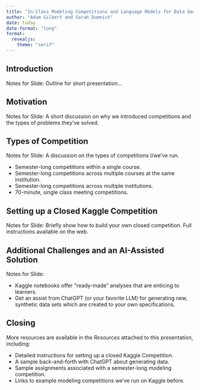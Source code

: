 ```yaml
---
title: "In-Class Modeling Competitions and Language Models for Data Generation"
author: "Adam Gilbert and Sarah Dumnich"
date: today
date-format: "long"
format: 
  revealjs:
    theme: "serif"
---
```


## Introduction

Notes for Slide: Outline for short presentation...

## Motivation

Notes for Slide: A short discussion on why we introduced competitions and the types of problems they've solved.

## Types of Competition

Notes for Slide: A discussion on the types of competitions I/we've run.

+ Semester-long competitions within a single course.
+ Semester-long competitions across multiple courses at the same institution.
+ Semester-long competitions across multiple institutions.
+ 70-minute, single class meeting competitions.

## Setting up a Closed Kaggle Competition

Notes for Slide: Briefly show how to build your own closed competition. Full instructions available on the web.

## Additional Challenges and an AI-Assisted Solution

Notes for Slide:

+ Kaggle notebooks offer "ready-made" analyses that are enticing to learners.
+ Get an assist from ChatGPT (or your favorite LLM) for generating new, synthetic data sets which are created to your own specifications.

## Closing

More resources are available in the *Resources* attached to this presentation, including:

+ Detailed instructions for setting up a closed Kaggle Competition.
+ A sample back-and-forth with ChatGPT about generating data.
+ Sample assignments associated with a semester-long modeling competition.
+ Links to example modeling competitions we've run on Kaggle before.